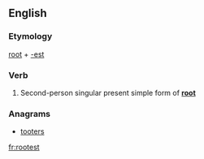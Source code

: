 ==English==

===Etymology===
[[root]] + [[-est]]

===Verb===
{{head|en|verb form}}

# {{label|en|archaic}} Second-person singular present simple form of '''[[root]]'''

===Anagrams===
* [[tooters#English|tooters]]

[[fr:rootest]]